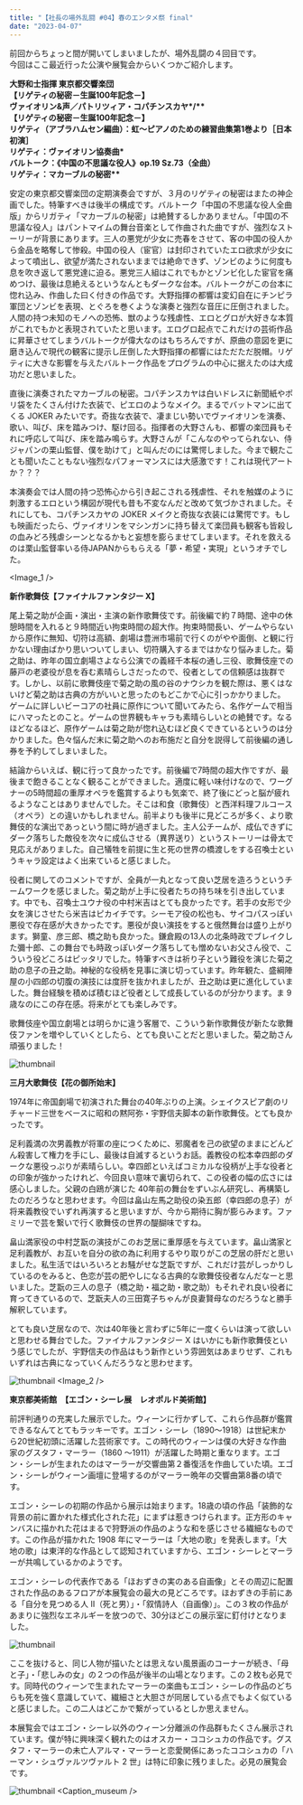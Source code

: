 ```yaml
---
title: "【社長の場外乱闘 #04】春のエンタメ祭 final"
date: "2023-04-07"
---
```


前回からちょっと間が開いてしまいましたが、場外乱闘の４回目です。<br />
今回はここ最近行った公演や展覧会からいくつかご紹介します。<br />

**大野和士指揮 東京都交響楽団**<br />
**【リゲティの秘密－生誕100年記念－】**<br />
**ヴァイオリン&声／パトリツィア・コパチンスカヤ\*/\*\***<br />
**【リゲティの秘密－生誕100年記念－】**<br />
**リゲティ（アブラハムセン編曲）：虹～ピアノのための練習曲集第1巻より［日本初演］** <br />
**リゲティ：ヴァイオリン協奏曲\***<br />
**バルトーク：《中国の不思議な役人》op.19 Sz.73（全曲）**<br />
**リゲティ：マカーブルの秘密\*\*<br />**

安定の東京都交響楽団の定期演奏会ですが、３月のリゲティの秘密はまたの神企画でした。特筆すべきは後半の構成です。バルトーク「中国の不思議な役人全曲版」からリガティ「マカーブルの秘密」は絶賛するしかありません。「中国の不思議な役人」はパントマイムの舞台音楽として作曲された曲ですが、強烈なストーリーが背景にあります。三人の悪党が少女に売春をさせて、客の中国の役人から金品を略奪して惨殺。中国の役人（宦官）は封印されていたエロ欲求が少女によって噴出し、欲望が満たされないままでは絶命できず、ゾンビのように何度も息を吹き返して悪党達に迫る。悪党三人組はこれでもかとゾンビ化した宦官を痛めつけ、最後は息絶えるというなんともダークな台本。バルトークがこの台本に惚れ込み、作曲した曰く付きの作品です。大野指揮の都響は変幻自在にチンピラ軍団とゾンビを表現、とぐろを巻くような演奏と強烈な音圧に圧倒されました。人間の持つ未知のモノへの恐怖、獣のような残虐性、エロとグロが大好きな本質がこれでもかと表現されていたと思います。エログロ起点でこれだけの芸術作品に昇華させてしまうバルトークが偉大なのはもちろんですが、原曲の意図を更に磨き込んで現代の観客に提示し圧倒した大野指揮の都響にはただただ脱帽。リゲティに大きな影響を与えたバルトーク作品をプログラムの中心に据えたのは大成功だと思いました。

直後に演奏されたマカーブルの秘密。コパチンスカヤは白いドレスに新聞紙やポリ袋をたくさん付けた衣装で、ピエロのようなメイク。まるでバットマンに出てくる JOKER みたいです。奇抜な衣装で、凄まじい勢いでヴァイオリンを演奏、歌い、叫び、床を踏みつけ、駆け回る。指揮者の大野さんも、都響の楽団員もそれに呼応して叫び、床を踏み鳴らす。大野さんが「こんなのやってられない、侍ジャパンの栗山監督、僕を助けて」と叫んだのには驚愕しました。今まで観たことも聞いたこともない強烈なパフォーマンスには大感激です！これは現代アートか？？？

本演奏会では人間の持つ恐怖心から引き起こされる残虐性、それを触媒のように刺激するエロという構図が現代も昔も不変なんだと改めて気づかされました。それにしても、コパチンスカヤの JOKER メイクと奇抜な衣装には驚愕です。もしも映画だったら、ヴァイオリンをマシンガンに持ち替えて楽団員も観客も皆殺しの血みどろ残虐シーンとなるかもと妄想を膨らませてしまいます。それを救えるのは栗山監督率いる侍JAPANからもらえる「夢・希望・実現」というオチでした。

<Image_1 />

**新作歌舞伎【ファイナルファンタジー X】**

尾上菊之助が企画・演出・主演の新作歌舞伎です。前後編で約７時間、途中の休憩時間を入れると９時間近い拘束時間の超大作。拘束時間長い、ゲームやらないから原作に無知、切符は高額、劇場は豊洲市場前で行くのがやや面倒、と観に行かない理由ばかり思いついてしまい、切符購入するまではかなり悩みました。菊之助は、昨年の国立劇場さよなら公演での義経千本桜の通し三役、歌舞伎座での藤戸の老婆役が息を呑む素晴らしさだったので、役者としての信頼感は抜群です。しかし、以前に歌舞伎座で菊之助の風の谷のナウシカを観た際は、悪くはないけど菊之助は古典の方がいいと思ったのもどこかで心に引っかかりました。
ゲームに詳しいビーコアの社員に原作について聞いてみたら、名作ゲームで相当にハマったとのこと。ゲームの世界観もキャラも素晴らしいとの絶賛です。なるほどなるほど、原作ゲームは菊之助が惚れ込むほど良くできているというのは分かりました。色々悩んだ末に菊之助へのお布施だと自分を説得して前後編の通し券を予約してしまいました。

結論からいえば、観に行って良かったです。前後編で7時間の超大作ですが、最後まで飽きることなく観ることができました。適度に軽い味付けなので、ワーグナーの5時間超の重厚オペラを鑑賞するよりも気楽で、終了後にどっと脳が疲れるようなことはありませんでした。そこは和食（歌舞伎）と西洋料理フルコース（オペラ）との違いかもしれません。前半よりも後半に見どころが多く、より歌舞伎的な演出であっという間に時が過ぎました。主人公チームが、成仏できずにダーク落ちした敵役を次々に成仏させる（異界送り）というストーリーは骨太で見応えがありました。自己犠牲を前提に生と死の世界の橋渡しをする召喚士というキャラ設定はよく出来ていると感じました。

役者に関してのコメントですが、全員が一丸となって良い芝居を造ろうというチームワークを感じました。菊之助が上手に役者たちの持ち味を引き出しています。中でも、召喚士ユウナ役の中村米吉はとても良かったです。若手の女形で少女を演じさせたら米吉はピカイチです。シーモア役の松也も、サイコパスっぽい悪役で存在感が大きかったです。悪役が良い演技をすると俄然舞台は盛り上がります。獅童、彦三郎、橋之助も良かった。鎌倉殿の13人の北条時政でブレイクした彌十郎、この舞台でも時政っぽいダーク落ちしても憎めないお父さん役で、こういう役どころはピッタリでした。特筆すべきは祈り子という難役を演じた菊之助の息子の丑之助。神秘的な役柄を見事に演じ切っています。昨年観た、盛綱陣屋の小四郎の切腹の演技には度肝を抜かれましたが、丑之助は更に進化していました。舞台経験を積めば積むほど役者として成長しているのが分かります。ま 9歳なのにこの存在感。将来がとても楽しみです。

歌舞伎座や国立劇場とは明らかに違う客層で、こういう新作歌舞伎が新たな歌舞伎ファンを増やしていくとしたら、とても良いことだと思いました。菊之助さん頑張りました！

![thumbnail](../images/Blog/2023-0407/finalfantasyX.png)

**三月大歌舞伎【花の御所始末】**

1974年に帝国劇場で初演された舞台の40年ぶりの上演。シェイクスピア劇のリチャード三世をベースに昭和の黙阿弥・宇野信夫脚本の新作歌舞伎。とても良かったです。<br />

足利義満の次男義教が将軍の座につくために、邪魔者を己の欲望のままにどんどん殺害して権力を手にし、最後は自滅するというお話。義教役の松本幸四郎のダークな悪役っぷりが素晴らしい。幸四郎といえばコミカルな役柄が上手な役者との印象が強かったけれど、今回良い意味で裏切られて、この役者の幅の広さには感心しました。父親の白鴎が演じた 40年前の舞台をずいぶん研究し、再構築したのだろうなと思わせます。今回は畠山左馬之助役の染五郎（幸四郎の息子）が将来義教役でいずれ再演すると思いますが、今から期待に胸が膨らみます。ファミリーで芸を繋いで行く歌舞伎の世界の醍醐味ですね。

畠山満家役の中村芝翫の演技がこのお芝居に重厚感を与えています。畠山満家と足利義教が、お互いを自分の欲の為に利用するやり取りがこの芝居の肝だと思いました。私生活ではいろいろとお騒がせな芝翫ですが、これだけ芸がしっかりしているのをみると、色恋が芸の肥やしになる古典的な歌舞伎役者なんだなーと思いました。芝翫の三人の息子（橋之助・福之助・歌之助）もそれぞれ良い役者に育ってきているので、芝翫夫人の三田寛子ちゃんが良妻賢母なのだろうなと勝手解釈しています。

とても良い芝居なので、次は40年後と言わずに5年に一度くらいは演って欲しいと思わせる舞台でした。ファイナルファンタジー X はいかにも新作歌舞伎という感じでしたが、宇野信夫の作品はもう新作という雰囲気はあまりせず、これもいずれは古典になっていくんだろうなと思わせます。

![thumbnail](../images/Blog/2023-0407/kabuki.png)
<Image_2 />

**東京都美術館　【エゴン・シーレ展　レオポルド美術館】**

前評判通りの充実した展示でした。ウィーンに行かずして、これら作品群が鑑賞できるなんてとてもラッキーです。エゴン・シーレ（1890〜1918）は世紀末から20世紀初頭に活躍した芸術家です。この時代のウィーンは僕の大好きな作曲家のグスタフ・マーラー（1860 〜1911）が活躍した時期と重なります。エゴン・シーレが生まれたのはマーラーが交響曲第２番復活を作曲していた頃。エゴン・シーレがウィーン画壇に登場するのがマーラー晩年の交響曲第8番の頃です。

エゴン・シーレの初期の作品から展示は始まります。18歳の頃の作品「装飾的な背景の前に置かれた様式化された花」にまずは惹きつけられます。正方形のキャンバスに描かれた花はまるで狩野派の作品のような和を感じさせる繊細なものです。この作品が描かれた 1908 年にマーラーは「大地の歌」を発表します。「大地の歌」は東洋的な作品として認知されていますから、エゴン・シーレとマーラーが共鳴しているかのようです。

エゴン・シーレの代表作である「ほおずきの実のある自画像」とその周辺に配置された作品のあるフロアが本展覧会の最大の見どころです。ほおずきの手前にある「自分を見つめる人 II（死と男）」・「叙情詩人（自画像）」。この３枚の作品があまりに強烈なエネルギーを放つので、30分ほどこの展示室に釘付けとなりました。

![thumbnail](../images/Blog/2023-0407/egonschiele_1.png)

ここを抜けると、同じ人物が描いたとは思えない風景画のコーナーが続き、「母と子」・「悲しみの女」の２つの作品が後半の山場となります。この２枚も必見です。同時代のウィーンで生まれたマーラーの楽曲もエゴン・シーレの作品のどちらも死を強く意識していて、繊細さと大胆さが同居している点でもよく似ていると感じました。この二人はどこかで繋がっているとしか思えません。

本展覧会ではエゴン・シーレ以外のウィーン分離派の作品群もたくさん展示されています。僕が特に興味深く観れたのはオスカー・ココシュカの作品です。グスタフ・マーラーの未亡人アルマ・マーラーと恋愛関係にあったココシュカの「ハーマン・シュヴァルツヴァルト 2 世」は特に印象に残りました。必見の展覧会です。

![thumbnail](../images/Blog/2023-0407/egonschiele_3.png)
<Caption_museum />

